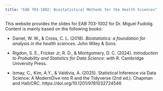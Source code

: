 ```yaml
---
title: "EAB 703-1002: Biostatistical Methods for the Health Sciences"
---
```


This website provides the slides for EAB 703-1002 for Dr. Miguel Fudolig. Content is mainly based on the following books:

- Daniel, W. W., & Cross, C. L. (2018). *Biostatistics: a foundation for analysis in the health sciences*. John Wiley & Sons.

- Rigdon, S. E., Fricker Jr, R. D., & Montgomery, D. C. (2024). *Introduction to Probability and Statistics for Data Science: with R*. Cambridge University Press.

- Ismay, C., Kim, A.Y., & Valdivia, A. (2025). Statistical Inference via Data Science: A ModernDive into R and the Tidyverse (2nd ed.). Chapman and Hall/CRC. https://doi.org/10.1201/9781032724546
